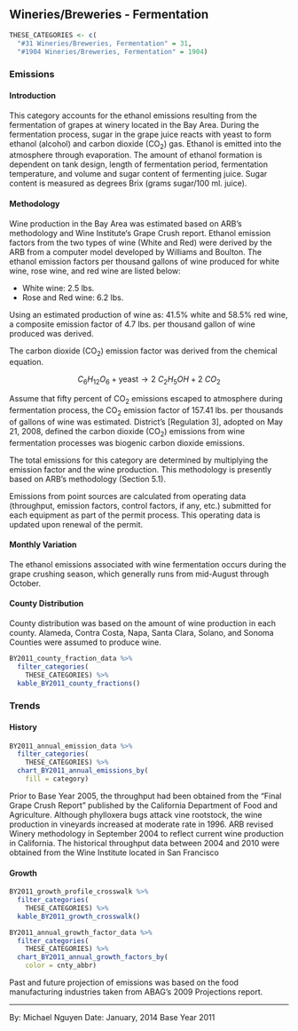 ## Wineries/Breweries - Fermentation

```r
THESE_CATEGORIES <- c(
  "#31 Wineries/Breweries, Fermentation" = 31,
  "#1904 Wineries/Breweries, Fermentation" = 1904)
```

### Emissions

#### Introduction {-}

This category accounts for the ethanol emissions resulting from the fermentation of grapes at winery located in the Bay Area. During the fermentation process, sugar in the grape juice reacts with yeast to form ethanol (alcohol) and carbon dioxide (CO~2~) gas. Ethanol is emitted into the atmosphere through evaporation. The amount of ethanol formation is dependent on tank design, length of fermentation period, fermentation temperature, and volume and sugar content of fermenting juice. Sugar content is measured as degrees Brix (grams sugar/100 ml. juice).

#### Methodology {#winery-fermentation-methodology -}

Wine production in the Bay Area was estimated based on ARB’s methodology and Wine Institute‘s Grape Crush report. Ethanol emission factors from the two types of wine (White and Red) were derived by the ARB from a computer model developed by Williams and Boulton. The ethanol emission factors per thousand gallons of wine produced for white wine, rose wine, and red wine are listed below:

- White wine: 2.5 lbs.
- Rose and Red wine: 6.2 lbs.

Using an estimated production of wine as: 41.5% white and 58.5% red wine, a composite emission factor of 4.7 lbs. per thousand gallon of wine produced was derived.

The carbon dioxide (CO~2~) emission factor was derived from the chemical equation.

$$
C_{6}H_{12}O_{6} + \text{yeast} \rightarrow 2\ C_{2}H_{5}OH + 2\ CO_{2}
$$

Assume that fifty percent of CO~2~ emissions escaped to atmosphere during fermentation process, the CO~2~ emission factor of 157.41 lbs. per thousands of gallons of wine was estimated. District’s [Regulation 3], adopted on May 21, 2008, defined the carbon dioxide (CO~2~) emissions from wine fermentation processes was biogenic carbon dioxide emissions.

The total emissions for this category are determined by multiplying the emission factor and the wine production. This methodology is presently based on ARB's methodology (Section 5.1).

Emissions from point sources are calculated from operating data (throughput, emission factors, control factors, if any, etc.) submitted for each equipment as part of the permit process. This operating data is updated upon renewal of the permit.

#### Monthly Variation {-}

The ethanol emissions associated with wine fermentation occurs during the grape crushing season, which generally runs from mid-August through October.

#### County Distribution {-}

County distribution was based on the amount of wine production in each county. Alameda, Contra Costa, Napa, Santa Clara, Solano, and Sonoma Counties were assumed to produce wine.

```r
BY2011_county_fraction_data %>%
  filter_categories(
    THESE_CATEGORIES) %>%
  kable_BY2011_county_fractions()
```

### Trends

#### History {-}

```r
BY2011_annual_emission_data %>%
  filter_categories(
    THESE_CATEGORIES) %>%
  chart_BY2011_annual_emissions_by(
    fill = category)
```

Prior to Base Year 2005, the throughput had been obtained from the "Final Grape Crush Report" published by the California Department of Food and Agriculture. Although phylloxera bugs attack vine rootstock, the wine production in vineyards increased at moderate rate in 1996. ARB revised Winery methodology in September 2004 to reflect current wine production in California. The historical throughput data between 2004 and 2010 were obtained from the Wine Institute located in San Francisco

#### Growth {-}

```r
BY2011_growth_profile_crosswalk %>%
  filter_categories(
    THESE_CATEGORIES) %>%
  kable_BY2011_growth_crosswalk()
```

```r
BY2011_annual_growth_factor_data %>%
  filter_categories(
    THESE_CATEGORIES) %>%
  chart_BY2011_annual_growth_factors_by(
    color = cnty_abbr)
```

Past and future projection of emissions was based on the food manufacturing industries taken from ABAG’s 2009 Projections report.

***

By: Michael Nguyen 
Date: January, 2014 
Base Year 2011
